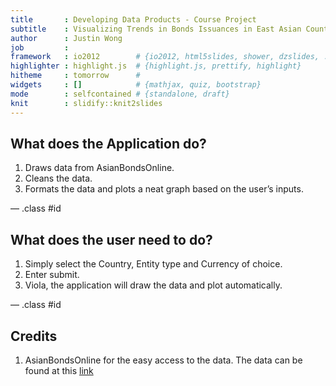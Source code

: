 ```yaml
---
title       : Developing Data Products - Course Project
subtitle    : Visualizing Trends in Bonds Issuances in East Asian Countries
author      : Justin Wong
job         : 
framework   : io2012        # {io2012, html5slides, shower, dzslides, ...}
highlighter : highlight.js  # {highlight.js, prettify, highlight}
hitheme     : tomorrow      # 
widgets     : []            # {mathjax, quiz, bootstrap}
mode        : selfcontained # {standalone, draft}
knit        : slidify::knit2slides
---
```


## What does the Application do?

1. Draws data from AsianBondsOnline.
2. Cleans the data.
3. Formats the data and plots a neat graph based on the user's inputs.

--- .class #id 

## What does the user need to do?

1. Simply select the Country, Entity type and Currency of choice.
2. Enter submit.
2. Viola, the application will draw the data and plot automatically.

--- .class #id

## Credits

1. AsianBondsOnline for the easy access to the data. The data can be found at this [link](http://asianbondsonline.adb.org/regional/data/bondmarket.php?code=LCY_Bond_Market_USD)





